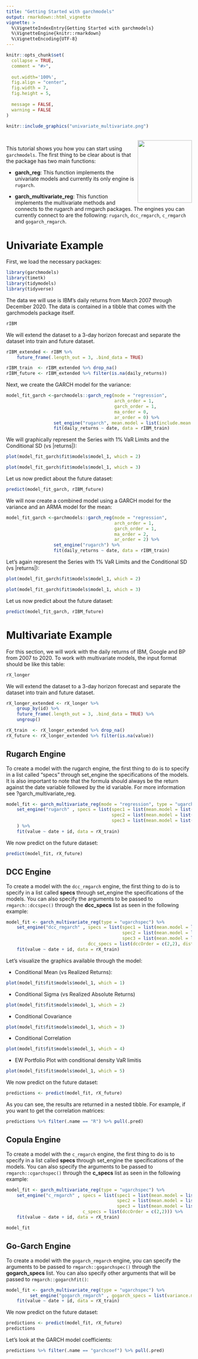 ---
title: "Getting Started with garchmodels"
output: rmarkdown::html_vignette
vignette: >
  %\VignetteIndexEntry{Getting Started with garchmodels}
  %\VignetteEngine{knitr::rmarkdown}
  %\VignetteEncoding{UTF-8}
---

```{r, include = FALSE}
knitr::opts_chunk$set(
  collapse = TRUE,
  comment = "#>",
  
  out.width='100%',
  fig.align = "center",
  fig.width = 7,
  fig.height = 5,
  
  message = FALSE,
  warning = FALSE
)
```


```{r, echo=F,  out.width="100%", fig.align='center'}
knitr::include_graphics("univariate_multivariate.png")
```
<br>
<img src="logo-garchmodels.png" width="147" height="170" align="right" />

This tutorial shows you how you can start using `garchmodels`. The first thing to be clear about is that the package has two main functions:

- __garch_reg__: This function implements the univariate models and currently its only engine is `rugarch`.

- __garch_multivariate_reg__: This function implements the multivariate methods and connects to the rugarch and rmgarch packages. The engines you can currently connect to are the following: `rugarch`, `dcc_rmgarch`, `c_rmgarch` and `gogarch_rmgarch`.

# Univariate Example

First, we load the necessary packages:

```{r setup}
library(garchmodels)
library(timetk)
library(tidymodels)
library(tidyverse)
```

The data we will use is IBM's daily returns from March 2007 through December 2020. The data is contained in a tibble that comes with the garchmodels package itself.

```{r}
rIBM
```

We will extend the dataset to a 3-day horizon forecast and separate the dataset into train and future dataset.

```{r}
rIBM_extended <- rIBM %>%
    future_frame(.length_out = 3, .bind_data = TRUE) 

rIBM_train  <- rIBM_extended %>% drop_na()
rIBM_future <- rIBM_extended %>% filter(is.na(daily_returns))
```

Next, we create the GARCH model for the variance:

```{r}
model_fit_garch <-garchmodels::garch_reg(mode = "regression",
                                         arch_order = 1,
                                         garch_order = 1,
                                         ma_order = 0,
                                         ar_order = 0) %>%
                  set_engine("rugarch", mean.model = list(include.mean = FALSE)) %>%
                  fit(daily_returns ~ date, data = rIBM_train)
```

We will graphically represent the Series with 1% VaR Limits and the Conditional SD (vs |returns|):

```{r}
plot(model_fit_garch$fit$models$model_1, which = 2)
```

```{r}
plot(model_fit_garch$fit$models$model_1, which = 3)
```

Let us now predict about the future dataset:

```{r}
predict(model_fit_garch, rIBM_future)
```


We will now create a combined model using a GARCH model for the variance and an ARMA model for the mean:

```{r}
model_fit_garch <-garchmodels::garch_reg(mode = "regression",
                                         arch_order = 1,
                                         garch_order = 1,
                                         ma_order = 2,
                                         ar_order = 2) %>%
                  set_engine("rugarch") %>%
                  fit(daily_returns ~ date, data = rIBM_train)

```

Let's again represent the Series with 1% VaR Limits and the Conditional SD (vs |returns|):

```{r}
plot(model_fit_garch$fit$models$model_1, which = 2)
```

```{r}
plot(model_fit_garch$fit$models$model_1, which = 3)
```

Let us now predict about the future dataset:

```{r}
predict(model_fit_garch, rIBM_future)
```

# Multivariate Example

For this section, we will work with the daily returns of IBM, Google and BP from 2007 to 2020. To work with multivariate models, the input format should be like this table:

```{r}
rX_longer
```

We will extend the dataset to a 3-day horizon forecast and separate the dataset into train and future dataset.

```{r}
rX_longer_extended <- rX_longer %>%
    group_by(id) %>%
    future_frame(.length_out = 3, .bind_data = TRUE) %>%
    ungroup()

rX_train  <- rX_longer_extended %>% drop_na()
rX_future <- rX_longer_extended %>% filter(is.na(value))
```


## Rugarch Engine

To create a model with the rugarch engine, the first thing to do is to specify in a list called "specs" through set_engine the specifications of the models. It is also important to note that the formula should always be the return against the date variable followed by the id variable. For more information see ?garch_multivariate_reg.

```{r}
model_fit <- garch_multivariate_reg(mode = "regression", type = "ugarchspec") %>%
    set_engine("rugarch" , specs = list(spec1 = list(mean.model = list(armaOrder = c(1,0))),
                                        spec2 = list(mean.model = list(armaOrder = c(1,0))),
                                        spec3 = list(mean.model = list(armaOrder = c(1,0)))),
    ) %>%
    fit(value ~ date + id, data = rX_train)
```

We now predict on the future dataset:

```{r}
predict(model_fit, rX_future)
```


## DCC Engine

To create a model with the `dcc_rmgarch` engine, the first thing to do is to specify in a list called __specs__ through set_engine the specifications of the models. You can also specify the arguments to be passed to `rmgarch::dccspec()` through the __dcc_specs__ list as seen in the following example:

```{r}
model_fit <- garch_multivariate_reg(type = "ugarchspec") %>%
    set_engine("dcc_rmgarch" , specs = list(spec1 = list(mean.model = list(armaOrder = c(1,0))),
                                            spec2 = list(mean.model = list(armaOrder = c(1,0))),
                                            spec3 = list(mean.model = list(armaOrder = c(1,0)))),
                               dcc_specs = list(dccOrder = c(2,2), distribution = "mvlaplace")) %>%
    fit(value ~ date + id, data = rX_train)
```


Let's visualize the graphics available through the model:

- Conditional Mean (vs Realized Returns):

```{r}
plot(model_fit$fit$models$model_1, which = 1)
```

- Conditional Sigma (vs Realized Absolute Returns)

```{r}
plot(model_fit$fit$models$model_1, which = 2)
```

- Conditional Covariance

```{r}
plot(model_fit$fit$models$model_1, which = 3)
```

- Conditional Correlation

```{r}
plot(model_fit$fit$models$model_1, which = 4)
```

- EW Portfolio Plot with conditional density VaR limitis

```{r}
plot(model_fit$fit$models$model_1, which = 5)
```


We now predict on the future dataset:

```{r}
predictions <- predict(model_fit, rX_future)
```

As you can see, the results are returned in a nested tibble. For example, if you want to get the correlation matrices:

```{r}
predictions %>% filter(.name == "R") %>% pull(.pred)
```


## Copula Engine

To create a model with the `c_rmgarch` engine, the first thing to do is to specify in a list called __specs__ through set_engine the specifications of the models. You can also specify the arguments to be passed to `rmgarch::cgarchspec()` through the __c_specs__ list as seen in the following example:

```{r}
model_fit <- garch_multivariate_reg(type = "ugarchspec") %>%
    set_engine("c_rmgarch" , specs = list(spec1 = list(mean.model = list(armaOrder = c(1,0))),
                                          spec2 = list(mean.model = list(armaOrder = c(1,0))),
                                          spec3 = list(mean.model = list(armaOrder = c(1,0)))),
                             c_specs = list(dccOrder = c(2,2))) %>%
    fit(value ~ date + id, data = rX_train)

model_fit
```


## Go-Garch Engine

To create a model with the `gogarch_rmgarch` engine, you can specify the arguments to be passed to `rmgarch::gogarchspec()` through the __gogarch_specs__ list. You can also specify other arguments that will be passed to `rmgarch::gogarchfit()`:

```{r, warning=FALSE, message=FALSE}
model_fit <- garch_multivariate_reg(type = "ugarchspec") %>%
         set_engine("gogarch_rmgarch" , gogarch_specs = list(variance.model = list(garchOrder = c(2,2)))) %>%
    fit(value ~ date + id, data = rX_train)
```
We now predict on the future dataset:

```{r}
predictions <- predict(model_fit, rX_future)
predictions
```

Let's look at the GARCH model coefficients:

```{r}
predictions %>% filter(.name == "garchcoef") %>% pull(.pred)
```

